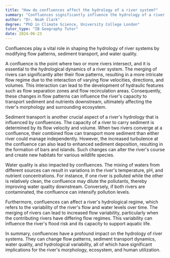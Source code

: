 ```yaml
---
title: "How do confluences affect the hydrology of a river system?"
summary: "Confluences significantly influence the hydrology of a river system by altering its flow patterns, sediment transport, and water quality."
author: "Dr. Noah Clark"
degree: "PhD in Climate Science, University College London"
tutor_type: "IB Geography Tutor"
date: 2024-06-23
---
```


Confluences play a vital role in shaping the hydrology of river systems by modifying flow patterns, sediment transport, and water quality.

A confluence is the point where two or more rivers intersect, and it is essential to the hydrological dynamics of a river system. The merging of rivers can significantly alter their flow patterns, resulting in a more intricate flow regime due to the interaction of varying flow velocities, directions, and volumes. This interaction can lead to the development of hydraulic features such as flow separation zones and flow recirculation areas. Consequently, these changes in flow patterns can influence the river's capacity to transport sediment and nutrients downstream, ultimately affecting the river's morphology and surrounding ecosystem.

Sediment transport is another crucial aspect of a river's hydrology that is influenced by confluences. The capacity of a river to carry sediment is determined by its flow velocity and volume. When two rivers converge at a confluence, their combined flow can transport more sediment than either river could manage independently. However, the increased turbulence at the confluence can also lead to enhanced sediment deposition, resulting in the formation of bars and islands. Such changes can alter the river's course and create new habitats for various wildlife species.

Water quality is also impacted by confluences. The mixing of waters from different sources can result in variations in the river's temperature, pH, and nutrient concentrations. For instance, if one river is polluted while the other is relatively clean, the confluence may dilute the pollutants, thereby improving water quality downstream. Conversely, if both rivers are contaminated, the confluence can intensify pollution levels.

Furthermore, confluences can affect a river's hydrological regime, which refers to the variability of the river's flow and water levels over time. The merging of rivers can lead to increased flow variability, particularly when the contributing rivers have differing flow regimes. This variability can influence the river's flood risk and its capacity to support aquatic life.

In summary, confluences have a profound impact on the hydrology of river systems. They can change flow patterns, sediment transport dynamics, water quality, and hydrological variability, all of which have significant implications for the river's morphology, ecosystem, and human utilization.
    